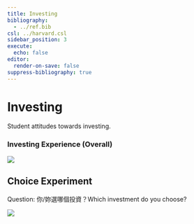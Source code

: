 ```yaml
---
title: Investing
bibliography:
  - ../ref.bib
csl: ../harvard.csl
sidebar_position: 3
execute:
  echo: false
editor:
  render-on-save: false
suppress-bibliography: true
---
```





# Investing

Student attitudes towards investing.

### Investing Experience (Overall)

![](investing_files/figure-markdown_strict/cell-3-output-1.png)

## Choice Experiment

Question: 你/妳選哪個投資？Which investment do you choose?

![](investing_files/figure-markdown_strict/cell-4-output-1.png)

